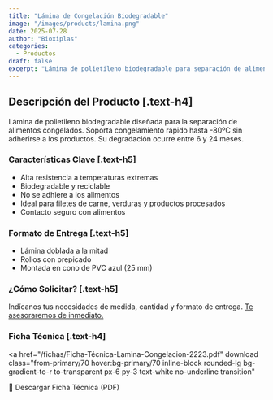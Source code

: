 ```yaml
---
title: "Lámina de Congelación Biodegradable"
image: "/images/products/lamina.png"
date: 2025-07-28
author: "Bioxiplas"
categories:
  - Productos
draft: false
excerpt: "Lámina de polietileno biodegradable para separación de alimentos congelados. Resistente hasta -80ºC."
---
```


## Descripción del Producto [.text-h4]

Lámina de polietileno biodegradable diseñada para la separación de alimentos congelados. Soporta congelamiento rápido hasta -80ºC sin adherirse a los productos. Su degradación ocurre entre 6 y 24 meses.

### Características Clave [.text-h5]

- Alta resistencia a temperaturas extremas
- Biodegradable y reciclable
- No se adhiere a los alimentos
- Ideal para filetes de carne, verduras y productos procesados
- Contacto seguro con alimentos

### Formato de Entrega [.text-h5]

- Lámina doblada a la mitad
- Rollos con prepicado
- Montada en cono de PVC azul (25 mm)

### ¿Cómo Solicitar? [.text-h5]

Indícanos tus necesidades de medida, cantidad y formato de entrega. <u>Te asesoraremos de inmediato.</u>

### Ficha Técnica [.text-h4]

<a
  href="/fichas/Ficha-Técnica-Lamina-Congelacion-2223.pdf"
  download
  class="from-primary/70 hover:bg-primary/70 inline-block rounded-lg bg-gradient-to-r to-transparent px-6 py-3 text-white no-underline transition"
>
  📄 Descargar Ficha Técnica (PDF)
</a>
